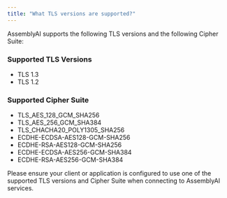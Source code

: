 ```yaml
---
title: "What TLS versions are supported?"
---
```


AssemblyAI supports the following TLS versions and the following Cipher Suite:

### Supported TLS Versions

- TLS 1.3
- TLS 1.2

### Supported Cipher Suite

- TLS_AES_128_GCM_SHA256
- TLS_AES_256_GCM_SHA384
- TLS_CHACHA20_POLY1305_SHA256
- ECDHE-ECDSA-AES128-GCM-SHA256
- ECDHE-RSA-AES128-GCM-SHA256
- ECDHE-ECDSA-AES256-GCM-SHA384
- ECDHE-RSA-AES256-GCM-SHA384

Please ensure your client or application is configured to use one of the supported TLS versions and Cipher Suite when connecting to AssemblyAI services.
